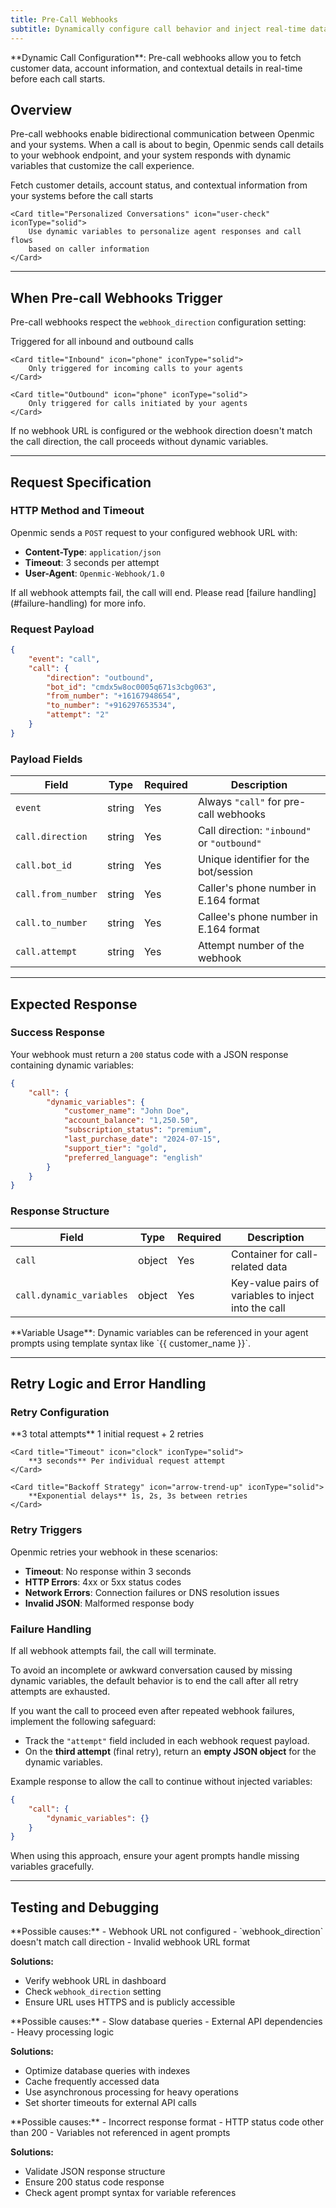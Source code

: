 ```yaml
---
title: Pre-Call Webhooks
subtitle: Dynamically configure call behavior and inject real-time data before calls begin.
---
```


<Info>
	**Dynamic Call Configuration**: Pre-call webhooks allow you to fetch
	customer data, account information, and contextual details in real-time
	before each call starts.
</Info>

## Overview

Pre-call webhooks enable bidirectional communication between Openmic and your systems. When a call is about to begin, Openmic sends call details to your webhook endpoint, and your system responds with dynamic variables that customize the call experience.

<CardGroup cols={2}>
	<Card title="Real-time Data Injection" icon="database" iconType="solid">
		Fetch customer details, account status, and contextual information from
		your systems before the call starts
	</Card>

	<Card title="Personalized Conversations" icon="user-check" iconType="solid">
		Use dynamic variables to personalize agent responses and call flows
		based on caller information
	</Card>
</CardGroup>

---

## When Pre-call Webhooks Trigger

Pre-call webhooks respect the `webhook_direction` configuration setting:

<CardGroup cols={3}>
	<Card title="Both" icon="arrows-up-down" iconType="solid">
		Triggered for all inbound and outbound calls
	</Card>

	<Card title="Inbound" icon="phone" iconType="solid">
		Only triggered for incoming calls to your agents
	</Card>

	<Card title="Outbound" icon="phone" iconType="solid">
		Only triggered for calls initiated by your agents
	</Card>
</CardGroup>

<Note>
	If no webhook URL is configured or the webhook direction doesn't match the
	call direction, the call proceeds without dynamic variables.
</Note>

---

## Request Specification

### HTTP Method and Timeout

Openmic sends a `POST` request to your configured webhook URL with:

-   **Content-Type**: `application/json`
-   **Timeout**: 3 seconds per attempt
-   **User-Agent**: `Openmic-Webhook/1.0`

<Danger>
	If all webhook attempts fail, the call will end. Please read [failure handling](#failure-handling) for more info.
</Danger>

### Request Payload

```json
{
	"event": "call",
	"call": {
		"direction": "outbound",
		"bot_id": "cmdx5w8oc0005q671s3cbg063",
		"from_number": "+16167948654",
		"to_number": "+916297653534",
		"attempt": "2"
	}
}
```

### Payload Fields

| Field              | Type   | Required | Description                                 |
| ------------------ | ------ | -------- | ------------------------------------------- |
| `event`            | string | Yes      | Always `"call"` for pre-call webhooks       |
| `call.direction`   | string | Yes      | Call direction: `"inbound"` or `"outbound"` |
| `call.bot_id`      | string | Yes      | Unique identifier for the bot/session       |
| `call.from_number` | string | Yes      | Caller's phone number in E.164 format       |
| `call.to_number`   | string | Yes      | Callee's phone number in E.164 format       |
| `call.attempt`     | string | Yes      | Attempt number of the webhook               |

---

## Expected Response

### Success Response

Your webhook must return a `200` status code with a JSON response containing dynamic variables:

```json
{
	"call": {
		"dynamic_variables": {
			"customer_name": "John Doe",
			"account_balance": "1,250.50",
			"subscription_status": "premium",
			"last_purchase_date": "2024-07-15",
			"support_tier": "gold",
			"preferred_language": "english"
		}
	}
}
```

### Response Structure

| Field                    | Type   | Required | Description                                          |
| ------------------------ | ------ | -------- | ---------------------------------------------------- |
| `call`                   | object | Yes      | Container for call-related data                      |
| `call.dynamic_variables` | object | Yes      | Key-value pairs of variables to inject into the call |

<Tip>
	**Variable Usage**: Dynamic variables can be referenced in your agent
	prompts using template syntax like `{{ customer_name }}`.
</Tip>

---

## Retry Logic and Error Handling

### Retry Configuration

<CardGroup cols={3}>
	<Card title="Max Attempts" icon="rotate-right" iconType="solid">
		**3 total attempts** 1 initial request + 2 retries
	</Card>

	<Card title="Timeout" icon="clock" iconType="solid">
		**3 seconds** Per individual request attempt
	</Card>

	<Card title="Backoff Strategy" icon="arrow-trend-up" iconType="solid">
		**Exponential delays** 1s, 2s, 3s between retries
	</Card>
</CardGroup>

### Retry Triggers

Openmic retries your webhook in these scenarios:

-   **Timeout**: No response within 3 seconds
-   **HTTP Errors**: 4xx or 5xx status codes
-   **Network Errors**: Connection failures or DNS resolution issues
-   **Invalid JSON**: Malformed response body

### Failure Handling

<Danger>
	If all webhook attempts fail, the call will terminate.
</Danger>

To avoid an incomplete or awkward conversation caused by missing dynamic variables, the default behavior is to end the call after all retry attempts are exhausted.

If you want the call to proceed even after repeated webhook failures, implement the following safeguard:

* Track the `"attempt"` field included in each webhook request payload.
* On the **third attempt** (final retry), return an **empty JSON object** for the dynamic variables.

Example response to allow the call to continue without injected variables:

```json
{
	"call": {
		"dynamic_variables": {}
	}
}
```

When using this approach, ensure your agent prompts handle missing variables gracefully.

---

## Testing and Debugging

<Accordion title="Webhook not being called">
**Possible causes:**
- Webhook URL not configured
- `webhook_direction` doesn't match call direction
- Invalid webhook URL format

**Solutions:**

-   Verify webhook URL in dashboard
-   Check `webhook_direction` setting
-   Ensure URL uses HTTPS and is publicly accessible
</Accordion>

<Accordion title="Webhook timing out">
**Possible causes:**
- Slow database queries
- External API dependencies
- Heavy processing logic

**Solutions:**

-   Optimize database queries with indexes
-   Cache frequently accessed data
-   Use asynchronous processing for heavy operations
-   Set shorter timeouts for external API calls
</Accordion>

<Accordion title="Variables not appearing in calls">
**Possible causes:**
- Incorrect response format
- HTTP status code other than 200
- Variables not referenced in agent prompts

**Solutions:**

-   Validate JSON response structure
-   Ensure 200 status code response
-   Check agent prompt syntax for variable references
</Accordion>